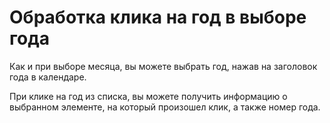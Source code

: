 # Обработка клика на год в выборе года

Как и при выборе месяца, вы можете выбрать год, нажав на заголовок года в календаре.

При клике на год из списка, вы можете получить информацию о выбранном элементе, на который произошел клик, а также номер года.

<Sandbox example="action-handlers-click-on-the-year-in-the-year-selection" />
